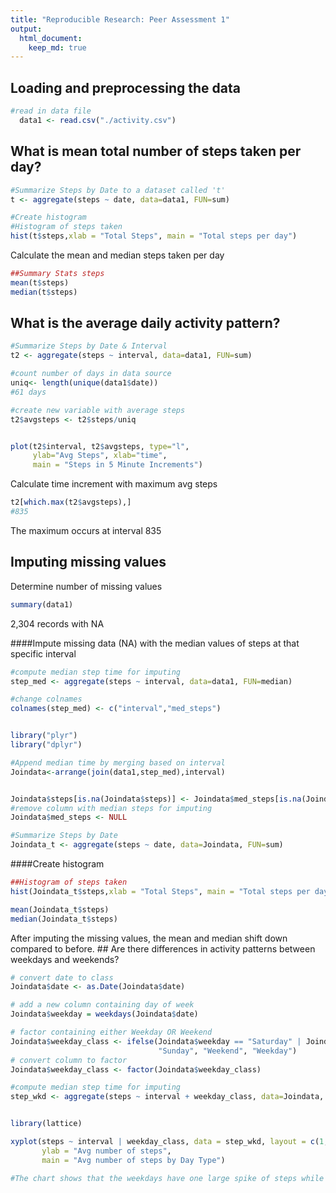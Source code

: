 ```yaml
---
title: "Reproducible Research: Peer Assessment 1"
output: 
  html_document:
    keep_md: true
---
```



## Loading and preprocessing the data
```r
#read in data file
  data1 <- read.csv("./activity.csv")
```


## What is mean total number of steps taken per day?
```r
#Summarize Steps by Date to a dataset called 't'
t <- aggregate(steps ~ date, data=data1, FUN=sum)

#Create histogram
#Histogram of steps taken
hist(t$steps,xlab = "Total Steps", main = "Total steps per day")
```

Calculate the mean and median steps taken per day
```r
##Summary Stats steps
mean(t$steps)
median(t$steps)
```



## What is the average daily activity pattern?
```r
#Summarize Steps by Date & Interval
t2 <- aggregate(steps ~ interval, data=data1, FUN=sum)

#count number of days in data source
uniq<- length(unique(data1$date))
#61 days

#create new variable with average steps
t2$avgsteps <- t2$steps/uniq


plot(t2$interval, t2$avgsteps, type="l",
     ylab="Avg Steps", xlab="time",
     main = "Steps in 5 Minute Increments")

```


Calculate time increment with maximum avg steps

```r
t2[which.max(t2$avgsteps),] 
#835
```

The maximum occurs at interval 835

## Imputing missing values

Determine number of missing values
```r
summary(data1)
```

2,304 records with NA

####Impute missing data (NA) with the median values of steps at that specific interval
```r
#compute median step time for imputing
step_med <- aggregate(steps ~ interval, data=data1, FUN=median)

#change colnames
colnames(step_med) <- c("interval","med_steps")


library("plyr")
library("dplyr")

#Append median time by merging based on interval
Joindata<-arrange(join(data1,step_med),interval)


Joindata$steps[is.na(Joindata$steps)] <- Joindata$med_steps[is.na(Joindata$steps)]
#remove column with median steps for imputing
Joindata$med_steps <- NULL

#Summarize Steps by Date
Joindata_t <- aggregate(steps ~ date, data=Joindata, FUN=sum)
```
####Create histogram
```r
##Histogram of steps taken
hist(Joindata_t$steps,xlab = "Total Steps", main = "Total steps per day (with Imputing)")

mean(Joindata_t$steps)
median(Joindata_t$steps)
```

After imputing the missing values, the mean and median shift down compared to before.
## Are there differences in activity patterns between weekdays and weekends?

```r
# convert date to class 
Joindata$date <- as.Date(Joindata$date)

# add a new column containing day of week
Joindata$weekday = weekdays(Joindata$date)

# factor containing either Weekday OR Weekend
Joindata$weekday_class <- ifelse(Joindata$weekday == "Saturday" | Joindata$weekday == 
                                 "Sunday", "Weekend", "Weekday")
# convert column to factor
Joindata$weekday_class <- factor(Joindata$weekday_class)

#compute median step time for imputing
step_wkd <- aggregate(steps ~ interval + weekday_class, data=Joindata, FUN=mean)


library(lattice)

xyplot(steps ~ interval | weekday_class, data = step_wkd, layout = c(1, 2), type = "l", 
       ylab = "Avg number of steps", 
       main = "Avg number of steps by Day Type")

#The chart shows that the weekdays have one large spike of steps while the weekend has multiple spikes throughout the day.
```
